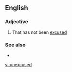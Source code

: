 ==English==

===Adjective===
{{en-adj}}

# That has not been [[excused]]

===See also===
* {{l|en|unexcusable}}

[[vi:unexcused]]